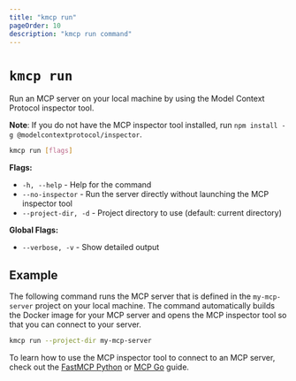 ```yaml
---
title: "kmcp run"
pageOrder: 10
description: "kmcp run command"
---
```


# `kmcp run`

Run an MCP server on your local machine by using the Model Context Protocol inspector tool. 

**Note**: If you do not have the MCP inspector tool installed, run `npm install -g @modelcontextprotocol/inspector`. 

```bash
kmcp run [flags]
```

**Flags:**
- `-h, --help` - Help for the command
- `--no-inspector` - Run the server directly without launching the MCP inspector tool
- `--project-dir, -d` - Project directory to use (default: current directory)

**Global Flags:**
- `--verbose, -v` - Show detailed output


## Example

The following command runs the MCP server that is defined in the `my-mcp-server` project on your local machine. 
The command automatically builds the Docker image for your MCP server and opens the MCP inspector tool so that you can connect to your server. 

```sh
kmcp run --project-dir my-mcp-server
```

To learn how to use the MCP inspector tool to connect to an MCP server, check out the [FastMCP Python](/docs/kmcp/develop/fastmcp-python) or [MCP Go](/docs/kmcp/develop/mcp-go) guide. 
